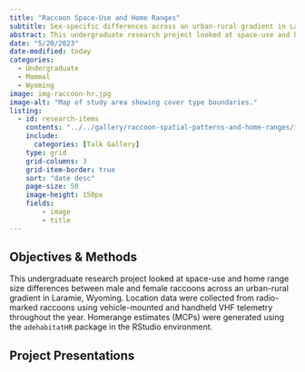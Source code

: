 ```yaml
---
title: "Raccoon Space-Use and Home Ranges"
subtitle: Sex-specific differences across an urban-rural gradient in Laramie, Wyoming.
abstract: This undergraduate research project looked at space-use and home range size differences between male and female raccoons across an urban-rural gradient in Laramie, Wyoming.
date: "5/20/2023"
date-modified: today
categories:
  - Undergraduate
  - Mammal
  - Wyoming
image: img-raccoon-hr.jpg
image-alt: "Map of study area showing cover type boundaries."
listing:
  - id: research-items
    contents: "../../gallery/raccoon-spatial-patterns-and-home-ranges/index.qmd"
    include:
      categories: [Talk Gallery]
    type: grid
    grid-columns: 3
    grid-item-border: true
    sort: "date desc"
    page-size: 50
    image-height: 150px
    fields:
        - image
        - title
---
```


## Objectives & Methods

This undergraduate research project looked at space-use and home range size differences between male and female raccoons across an urban-rural gradient in Laramie, Wyoming. Location data were collected from radio-marked raccoons using vehicle-mounted and handheld VHF telemetry throughout the year. Homerange estimates (MCPs) were generated using the `adehabitatHR` package in the RStudio environment.

## Project Presentations

::: {#research-items .listings-gallery}
:::